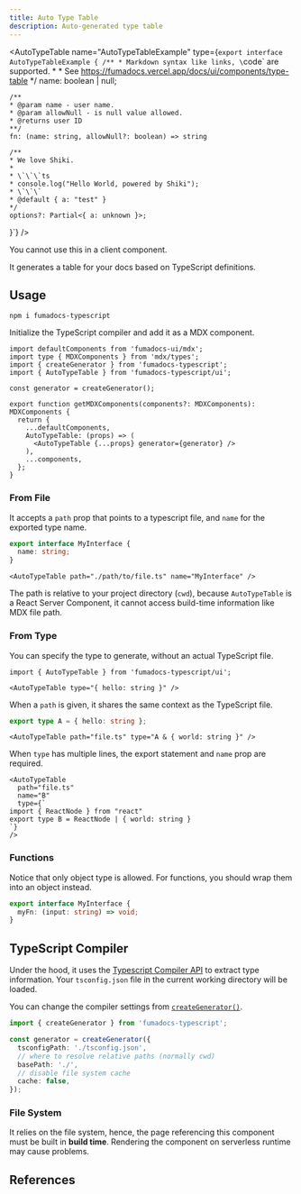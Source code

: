 ```yaml
---
title: Auto Type Table
description: Auto-generated type table
---
```


<Wrapper>

<AutoTypeTable name="AutoTypeTableExample" type={`export interface AutoTypeTableExample {
    /**
     * Markdown syntax like links, \`code\` are supported.
     *
     * See https://fumadocs.vercel.app/docs/ui/components/type-table
     */
    name: boolean | null;

    /**
    * @param name - user name.
    * @param allowNull - is null value allowed.
    * @returns user ID
    **/
    fn: (name: string, allowNull?: boolean) => string

    /**
    * We love Shiki.
    *
    * \`\`\`ts
    * console.log("Hello World, powered by Shiki");
    * \`\`\`
    * @default { a: "test" }
    */
    options?: Partial<{ a: unknown }>;

}`} />

</Wrapper>

<Callout title="Server Component only" type="warn">

You cannot use this in a client component.

</Callout>

It generates a table for your docs based on TypeScript definitions.

## Usage

```npm
npm i fumadocs-typescript
```

Initialize the TypeScript compiler and add it as a MDX component.

```tsx title="mdx-components.tsx"
import defaultComponents from 'fumadocs-ui/mdx';
import type { MDXComponents } from 'mdx/types';
import { createGenerator } from 'fumadocs-typescript';
import { AutoTypeTable } from 'fumadocs-typescript/ui';

const generator = createGenerator();

export function getMDXComponents(components?: MDXComponents): MDXComponents {
  return {
    ...defaultComponents,
    AutoTypeTable: (props) => (
      <AutoTypeTable {...props} generator={generator} />
    ),
    ...components,
  };
}
```

### From File

It accepts a `path` prop that points to a typescript file, and `name` for the exported type name.

```ts title="path/to/file.ts"
export interface MyInterface {
  name: string;
}
```

```mdx
<AutoTypeTable path="./path/to/file.ts" name="MyInterface" />
```

The path is relative to your project directory (`cwd`), because `AutoTypeTable` is a React Server Component, it cannot access build-time information like MDX file path.

### From Type

You can specify the type to generate, without an actual TypeScript file.

```mdx
import { AutoTypeTable } from 'fumadocs-typescript/ui';

<AutoTypeTable type="{ hello: string }" />
```

When a `path` is given, it shares the same context as the TypeScript file.

```ts title="file.ts"
export type A = { hello: string };
```

```mdx
<AutoTypeTable path="file.ts" type="A & { world: string }" />
```

When `type` has multiple lines, the export statement and `name` prop are required.

```mdx
<AutoTypeTable
  path="file.ts"
  name="B"
  type={`
import { ReactNode } from "react"
export type B = ReactNode | { world: string }
`}
/>
```

### Functions

Notice that only object type is allowed. For functions, you should wrap them into an object instead.

```ts
export interface MyInterface {
  myFn: (input: string) => void;
}
```

## TypeScript Compiler

Under the hood, it uses the [Typescript Compiler API](https://github.com/microsoft/TypeScript/wiki/Using-the-Compiler-API) to extract type information.
Your `tsconfig.json` file in the current working directory will be loaded.

You can change the compiler settings from [`createGenerator()`](/docs/ui/typescript).

```ts
import { createGenerator } from 'fumadocs-typescript';

const generator = createGenerator({
  tsconfigPath: './tsconfig.json',
  // where to resolve relative paths (normally cwd)
  basePath: './',
  // disable file system cache
  cache: false,
});
```

### File System

It relies on the file system, hence, the page referencing this component must be built in **build time**. Rendering the component on serverless runtime may cause problems.

## References

<auto-type-table path="../props.ts" name="AutoTypeTableProps" />
